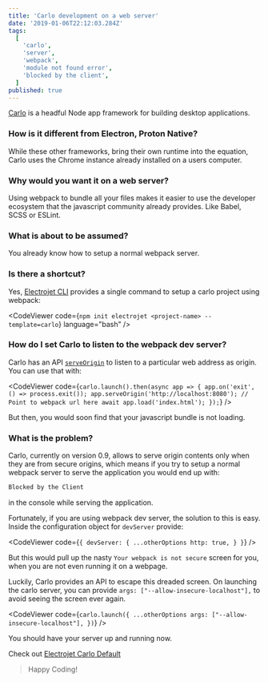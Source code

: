 ```yaml
---
title: 'Carlo development on a web server'
date: '2019-01-06T22:12:03.284Z'
tags:
  [
    'carlo',
    'server',
    'webpack',
    'module not found error',
    'blocked by the client',
  ]
published: true
---
```



[Carlo](https://github.com/GoogleChromeLabs/carlo) is a headful Node app framework for building desktop applications.

### How is it different from Electron, Proton Native?

While these other frameworks, bring their own runtime into the equation, Carlo uses the Chrome instance already installed on a users computer.

### Why would you want it on a web server?

Using webpack to bundle all your files makes it easier to use the developer ecosystem that the javascript community already provides. Like Babel, SCSS or ESLint.

### What is about to be assumed?

You already know how to setup a normal webpack server.

### Is there a shortcut?

Yes, [Electrojet CLI](https://github.com/BoyWithSilverWings/create-electrojet) provides a single command to setup a carlo project using webpack:

<CodeViewer code={`
  npm init electrojet <project-name> --template=carlo
`} language="bash" />

### How do I set Carlo to listen to the webpack dev server?

Carlo has an API [`serveOrigin`](https://github.com/GoogleChromeLabs/carlo/blob/master/API.md#appserveoriginbase-prefix) to listen to a particular web address as origin. You can use that with:

<CodeViewer code={`
carlo.launch().then(async app => {
  app.on('exit', () => process.exit());
  app.serveOrigin('http://localhost:8080'); // Point to webpack url here
  await app.load('index.html');
});
`} />

But then, you would soon find that your javascript bundle is not loading.

### What is the problem?

Carlo, currently on version 0.9, allows to serve origin contents only when they are from secure origins, which means if you try to setup a normal webpack server to serve the application you would end up with:

```bash
Blocked by the Client
```

in the console while serving the application.

Fortunately, if you are using webpack dev server, the solution to this is easy. Inside the configuration object for `devServer` provide:

<CodeViewer code={`
{
  devServer: {
    ...otherOptions
    http: true,
  }
}
`} />

But this would pull up the nasty `Your webpack is not secure` screen for you, when you are not even running it on a webpage.

Luckily, Carlo provides an API to escape this dreaded screen. On launching the carlo server, you can provide `args: ["--allow-insecure-localhost"],` to avoid seeing the screen ever again.

<CodeViewer code={`
carlo.launch({
  ...otherOptions
  args: ["--allow-insecure-localhost"],
})
`} />

You should have your server up and running now.

Check out [Electrojet Carlo Default](https://github.com/BoyWithSilverWings/electrojet-default-carlo)

> Happy Coding!
